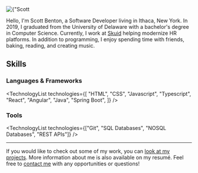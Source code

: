 
<div className={"w-40 pl-3 float-right pt-4"}>
  <Image
    src={ProfilePic}
    alt={"Scott Benton in a marching uniform playing trumpet"}
    className={"rounded-xl"}
  />
</div>

Hello, I'm Scott Benton, a Software Developer living in Ithaca, New York.
In 2019, I graduated from the University of Delaware with a bachelor's degree in Computer Science.
Currently, I work at [Skuid](https://www.skuid.com/) helping modernize HR platforms.
In addition to programming, I enjoy spending time with friends, baking, reading, and creating music.

## Skills

### Languages & Frameworks

<TechnologyList
  technologies={[
    "HTML",
    "CSS",
    "Javascript",
    "Typescript",
    "React",
    "Angular",
    "Java",
    "Spring Boot",
  ]}
/>

### Tools

<TechnologyList
  technologies={["Git", "SQL Databases", "NOSQL Databases", "REST APIs"]}
/>

---

If you would like to check out some of my work, you can [look at my projects](/projects). More information about me is also available on my resumé. Feel free to [contact me](/contact) with any opportunities or questions!
